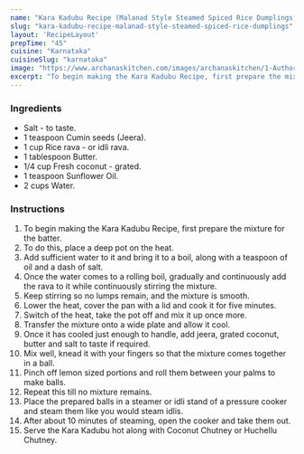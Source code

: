 ---
name: "Kara Kadubu Recipe (Malanad Style Steamed Spiced Rice Dumplings)"
slug: "kara-kadubu-recipe-malanad-style-steamed-spiced-rice-dumplings"
layout: 'RecipeLayout'
prepTime: "45"
cuisine: "Karnataka"
cuisineSlug: "karnataka"
image: "https://www.archanaskitchen.com/images/archanaskitchen/1-Author/Madhuri_Aggarwal/Kadubu_1600.jpg"
excerpt: "To begin making the Kara Kadubu Recipe, first prepare the mixture for the batter"
---

### Ingredients

- Salt - to taste.
- 1 teaspoon Cumin seeds (Jeera).
- 1 cup Rice rava - or idli rava.
- 1 tablespoon Butter.
- 1/4 cup Fresh coconut - grated.
- 1 teaspoon Sunflower Oil.
- 2 cups Water.

### Instructions

1. To begin making the Kara Kadubu Recipe, first prepare the mixture for the batter.
1. To do this, place a deep pot on the heat.
1. Add sufficient water to it and bring it to a boil, along with a teaspoon of oil and a dash of salt.
1. Once the water comes to a rolling boil, gradually and continuously add the rava to it while continuously stirring the mixture.
1. Keep stirring so no lumps remain, and the mixture is smooth.
1. Lower the heat, cover the pan with a lid and cook it for five minutes.
1. Switch of the heat, take the pot off and mix it up once more.
1. Transfer the mixture onto a wide plate and allow it cool.
1. Once it has cooled just enough to handle, add jeera, grated coconut, butter and salt to taste if required.
1. Mix well, knead it with your fingers so that the mixture comes together in a ball.
1. Pinch off lemon sized portions and roll them between your palms to make balls.
1. Repeat this till no mixture remains.
1. Place the prepared balls in a steamer or idli stand of a pressure cooker and steam them like you would steam idlis.
1. After about 10 minutes of steaming, open the cooker and take them out.
1. Serve the Kara Kadubu hot along with Coconut Chutney or Huchellu Chutney.

